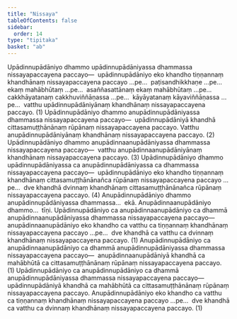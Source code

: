 ```yaml
---
title: "Nissaya"
tableOfContents: false
sidebar:
  order: 14
type: "tipitaka"
basket: "ab"
---
```



<DynamicBreadcrumb />

<Division number="60">

<Paragraph number="2644">
Upādinnupādāniyo dhammo upādinnupādāniyassa dhammassa nissayapaccayena paccayo—  upādinnupādāniyo eko khandho tiṇṇannaṃ khandhānaṃ nissayapaccayena paccayo …pe…  paṭisandhikkhaṇe …pe…  ekaṃ mahābhūtaṃ …pe…  asaññasattānaṃ ekaṃ mahābhūtaṃ …pe…  cakkhāyatanaṃ cakkhuviññāṇassa …pe…  kāyāyatanaṃ kāyaviññāṇassa …pe…  vatthu upādinnupādāniyānaṃ khandhānaṃ nissayapaccayena paccayo. (1)
</Paragraph>

<Paragraph number="2645">
Upādinnupādāniyo dhammo anupādinnupādāniyassa dhammassa nissayapaccayena paccayo—  upādinnupādāniyā khandhā cittasamuṭṭhānānaṃ rūpānaṃ nissayapaccayena paccayo. Vatthu anupādinnupādāniyānaṃ khandhānaṃ nissayapaccayena paccayo. (2)
</Paragraph>

<Paragraph number="2646">
Upādinnupādāniyo dhammo anupādinnaanupādāniyassa dhammassa nissayapaccayena paccayo—  vatthu anupādinnaanupādāniyānaṃ khandhānaṃ nissayapaccayena paccayo. (3)
</Paragraph>

<Paragraph number="2647">
Upādinnupādāniyo dhammo upādinnupādāniyassa ca anupādinnupādāniyassa ca dhammassa nissayapaccayena paccayo—  upādinnupādāniyo eko khandho tiṇṇannaṃ khandhānaṃ cittasamuṭṭhānānañca rūpānaṃ nissayapaccayena paccayo …pe…  dve khandhā dvinnaṃ khandhānaṃ cittasamuṭṭhānānañca rūpānaṃ nissayapaccayena paccayo. (4)
</Paragraph>

<Paragraph number="2648">
Anupādinnupādāniyo dhammo anupādinnupādāniyassa dhammassa…  ekā.
</Paragraph>

<Paragraph number="2649">
Anupādinnaanupādāniyo dhammo…  tīṇi.
</Paragraph>

<Paragraph number="2650">
Upādinnupādāniyo ca anupādinnaanupādāniyo ca dhammā anupādinnaanupādāniyassa dhammassa nissayapaccayena paccayo—  anupādinnaanupādāniyo eko khandho ca vatthu ca tiṇṇannaṃ khandhānaṃ nissayapaccayena paccayo …pe…  dve khandhā ca vatthu ca dvinnaṃ khandhānaṃ nissayapaccayena paccayo. (1)
</Paragraph>

<Paragraph number="2651">
Anupādinnupādāniyo ca anupādinnaanupādāniyo ca dhammā anupādinnupādāniyassa dhammassa nissayapaccayena paccayo—  anupādinnaanupādāniyā khandhā ca mahābhūtā ca cittasamuṭṭhānānaṃ rūpānaṃ nissayapaccayena paccayo. (1)
</Paragraph>

<Paragraph number="2652">
Upādinnupādāniyo ca anupādinnupādāniyo ca dhammā anupādinnupādāniyassa dhammassa nissayapaccayena paccayo—  upādinnupādāniyā khandhā ca mahābhūtā ca cittasamuṭṭhānānaṃ rūpānaṃ nissayapaccayena paccayo. Anupādinnupādāniyo eko khandho ca vatthu ca tiṇṇannaṃ khandhānaṃ nissayapaccayena paccayo …pe…  dve khandhā ca vatthu ca dvinnaṃ khandhānaṃ nissayapaccayena paccayo. (1)
</Paragraph>
</Division>